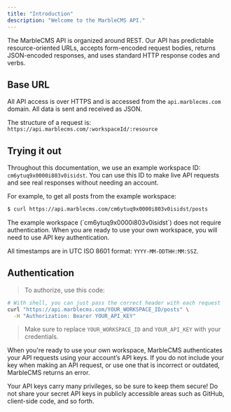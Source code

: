 ```yaml
---
title: "Introduction"
description: "Welcome to the MarbleCMS API."
---
```


The MarbleCMS API is organized around REST. Our API has predictable resource-oriented URLs, accepts form-encoded request bodies, returns JSON-encoded responses, and uses standard HTTP response codes and verbs.

## Base URL

All API access is over HTTPS and is accessed from the `api.marblecms.com` domain. All data is sent and received as JSON.

The structure of a request is: `https://api.marblecms.com/:workspaceId/:resource`

## Trying it out

Throughout this documentation, we use an example workspace ID: `cm6ytuq9x0000i803v0isidst`. You can use this ID to make live API requests and see real responses without needing an account.

For example, to get all posts from the example workspace:

```bash
$ curl https://api.marblecms.com/cm6ytuq9x0000i803v0isidst/posts
```

<Note>
  The example workspace (`cm6ytuq9x0000i803v0isidst`) does not require
  authentication. When you are ready to use your own workspace, you will need to
  use API key authentication.
</Note>

All timestamps are in UTC ISO 8601 format: `YYYY-MM-DDTHH:MM:SSZ`.

## Authentication

> To authorize, use this code:

```bash
# With shell, you can just pass the correct header with each request
curl "https://api.marblecms.com/YOUR_WORKSPACE_ID/posts" \
  -H "Authorization: Bearer YOUR_API_KEY"
```

> Make sure to replace `YOUR_WORKSPACE_ID` and `YOUR_API_KEY` with your credentials.

When you're ready to use your own workspace, MarbleCMS authenticates your API requests using your account’s API keys. If you do not include your key when making an API request, or use one that is incorrect or outdated, MarbleCMS returns an error.

Your API keys carry many privileges, so be sure to keep them secure! Do not share your secret API keys in publicly accessible areas such as GitHub, client-side code, and so forth.
